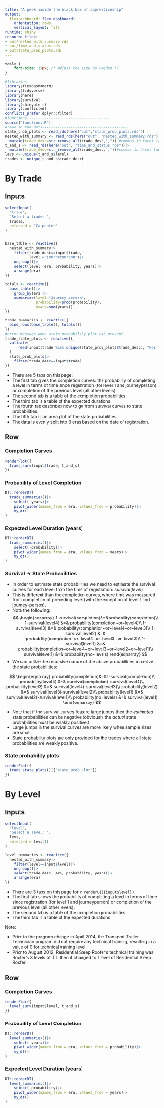 ```yaml
---
title: "A peek inside the black box of apprenticeship"
output:
  flexdashboard::flex_dashboard:
    orientation: rows
    vertical_layout: fill
runtime: shiny
resource_files:
- out/nested_with_summary.rds
- out/time_and_status.rds
- out/state_prob_plots.rds
---
```


```css
table {
    font-size: 15px; /* Adjust the size as needed */
}
```

```r
#libraries----------------------------------
library(flexdashboard)
library(tidyverse)
library(here)
library(survival)
library(shinyalert)
library(conflicted)
conflicts_prefer(dplyr::filter)
#functions--------------------------------------
source("functions.R")
#read in the data---------------------------------------
state_prob_plots <- read_rds(here("out","state_prob_plots.rds"))
nested_with_summary <- read_rds(here("out", "nested_with_summary.rds"))|>
  mutate(trade_desc=str_remove_all(trade_desc,",")) #commas in facet labels screw up annotation
t_and_s <- read_rds(here("out", "time_and_status.rds"))|>
  mutate(trade_desc=str_remove_all(trade_desc,","))#commas in facet labels screw up annotation
levs <- unique(t_and_s$level)
trades <- unique(t_and_s$trade_desc)
```

# By Trade

## Inputs {.sidebar}

```r
selectInput(
  "trade",
  "Select a trade: ",
  trades,
  selected = "Carpenter"
)


base_table <- reactive({
  nested_with_summary|>
    filter(trade_desc==input$trade,
           level!="journeyperson")|>
    ungroup()|>
    select(level, era, probability, years)|>
    arrange(era)
})

totals <- reactive({
  base_table()|>
    group_by(era)|>
    summarize(level="Journey-person",
              probability=prod(probability), 
              years=sum(years))
})

trade_summaries <- reactive({
  bind_rows(base_table(), totals())
})
#error message when state probability plot not present. 
trade_state_plots <- reactive({
  validate(
      need(input$trade %in% unique(state_prob_plots$trade_desc), "For this trade there are not enough data points to create a meaningful state probability plot.")
  )
  state_prob_plots|>
    filter(trade_desc==input$trade)
})

```

-  There are 5 tabs on this page:
-   The first tab gives the completion curves: the probability of completing a level in terms of time since registration (for level 1 and journeyperson) or completion of the previous level (all other levels).
-   The second tab is a table of the completion probabilities.
-   The third tab is a table of the expected durations.
-   The fourth tab describes how to go from survival curves to state probabilities.
-   The fifth tab is an area plot of the state probabilities.
-   The data is evenly split into 3 eras based on the date of registration. 

Row {.tabset}
-------------------------------------
### Completion Curves

```r
renderPlot({
  trade_surv(input$trade, t_and_s)
})
```

### Probability of Level Completion

```r
DT::renderDT(
  trade_summaries()|>
    select(-years)|>
    pivot_wider(names_from = era, values_from = probability)|>
    my_dt()
)
```

### Expected Level Duration (years)

```r
DT::renderDT(
  trade_summaries()|>
    select(-probability)|>
    pivot_wider(names_from = era, values_from = years)|>
    my_dt()
)
```

### Survival -> State Probabilities

-   In order to estimate state probabilities we need to estimate the survival curves for each level from the time of registration: $survival(level)$  
-   This is different than the completion curves, where time was measured from completion of preceding level (with the exception of level 1 and journey-person).
-   Note the following:
$$
\begin{eqnarray}
1-survival(completion)&=&probability(completion)\\
1-survival(level4) &=& probability(completion~or~level4)\\
1-survival(level3) &=& probability(completion~or~level4~or~level3)\\
1-survival(level2) &=& probability(completion~or~level4~or~level3~or~level2)\\
1-survival(level1) &=& probability(completion~or~level4~or~level3~or~level2~or~level1)\\
survival(level1) &=& probability(no~levels)
\end{eqnarray}
$$
-   We can utilize the recursive nature of the above probabilities to derive the state probabilities:

$$
\begin{eqnarray}
probability(completion)&=&1-survival(completion)\\
probability(level4) &=& survival(completion)-survival(level4)\\
probability(level3) &=& survival(level4)-survival(level3)\\
probability(level2) &=& survival(level3)-survival(level2)\\
probability(level1) &=& survival(level2)-survival(level1)\\
probability(no~levels) &=& survival(level1) 
\end{eqnarray}
$$

-   Note that if the survival curves feature large jumps then the *estimated* state probabilities can be negative (obviously the *actual* state probabilities must be weakly positive.)
-   Large jumps in the survival curves are more likely when sample sizes are small.  
-   State probability plots are only provided for the trades where all state probabilities are weakly positive.


### State probability plots

```r
renderPlot({
  trade_state_plots()[["state_prob_plot"]]
})
```

# By Level

## Inputs {.sidebar}

```r
selectInput(
  "level",
  "Select a level: ",
  levs,
  selected = levs[1]
)

level_summaries <- reactive({
  nested_with_summary|>
    filter(level==input$level)|>
    ungroup()|>
    select(trade_desc, era, probability, years)|>
    arrange(era)
})
```

-  There are 3 tabs on this page for `r renderUI({input$level})`.
-   The first tab shows the probability of completing a level in terms of time since registration (for level 1 and journeyperson) or completion of the previous level (all other levels).
-   The second tab is a table of the completion probabilities.
-   The third tab is a table of the expected durations.

Note:

- Prior to the program change in April 2014, the Transport Trailer Technician program did not require any technical training, resulting in a value of 0 for technical training level.
- Prior to August 2012, Residential Steep Roofer's technical training was Roofer's 3 levels of TT, then it changed to 1 level of Residential Steep Roofer.

Row {.tabset}
-------------------------------------
### Completion Curves


```r
renderPlot({
  level_surv(input$level, t_and_s)
})
```

### Probability of Level Completion

```r
DT::renderDT(
  level_summaries()|>
    select(-years)|>
    pivot_wider(names_from = era, values_from = probability)|>
    my_dt()
)
```

### Expected Level Duration (years)

```r
DT::renderDT(
  level_summaries()|>
    select(-probability)|>
    pivot_wider(names_from = era, values_from = years)|>
    my_dt()
)
```

